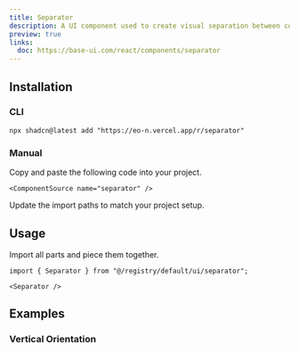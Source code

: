 ```yaml
---
title: Separator
description: A UI component used to create visual separation between content sections.
preview: true
links:
  doc: https://base-ui.com/react/components/separator
---
```


<ComponentTabs name="separator-demo" />

## Installation

### CLI

```package-install
npx shadcn@latest add "https://eo-n.vercel.app/r/separator"
```

### Manual

<Steps>

  <Step>
    Copy and paste the following code into your project.

    <ComponentSource name="separator" />

  </Step>
  
  <Step>Update the import paths to match your project setup.</Step>

</Steps>

## Usage

Import all parts and piece them together.

```tsx
import { Separator } from "@/registry/default/ui/separator";
```

```tsx
<Separator />
```

## Examples

### Vertical Orientation

<ComponentTabs name="separator-vertical" />
